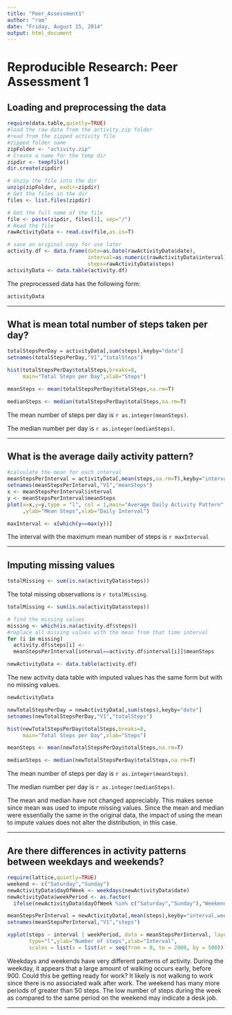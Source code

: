 ```yaml
---
title: "Peer_Assessment1"
author: "ram"
date: "Friday, August 15, 2014"
output: html_document
---
```


# Reproducible Research: Peer Assessment 1


## Loading and preprocessing the data

```r
require(data.table,quietly=TRUE)
#load the raw data from the activity.zip folder
#read from the zipped activity file
#zipped folder name
zipFolder <- "activity.zip"
# Create a name for the temp dir 
zipdir <- tempfile()
dir.create(zipdir)

# Unzip the file into the dir
unzip(zipFolder, exdir=zipdir)
# Get the files in the dir
files <- list.files(zipdir)

# Get the full name of the file
file <- paste(zipdir, files[1], sep="/")
# Read the file
rawActivityData <- read.csv(file,as.is=T)

# save an original copy for use later
activity.df <- data.frame(date=as.Date(rawActivityData$date),
                          interval=as.numeric(rawActivityData$interval),
                          steps=rawActivityData$steps)
activityData <- data.table(activity.df)
```

The preprocessed data has the following form:
```r
activityData
```

------

## What is mean total number of steps taken per day?
```r
totalStepsPerDay = activityData[,sum(steps),keyby="date"]
setnames(totalStepsPerDay,"V1","totalSteps")

hist(totalStepsPerDay$totalSteps,breaks=8,
     main="Total Steps per Day",xlab="Steps")

meanSteps <- mean(totalStepsPerDay$totalSteps,na.rm=T)

medianSteps <- median(totalStepsPerDay$totalSteps,na.rm=T)

```

The mean number of steps per day is `r as.integer(meanSteps)`.

The median number per day is `r as.integer(medianSteps)`.

------

## What is the average daily activity pattern?

```r
#calculate the mean for each interval
meanStepsPerInterval = activityData[,mean(steps,na.rm=T),keyby="interval"]
setnames(meanStepsPerInterval,"V1","meanSteps")
x <- meanStepsPerInterval$interval
y <- meanStepsPerInterval$meanSteps
plot(x=x,y=y,type = "l", col = 1,main="Average Daily Activity Pattern"
     ,ylab="Mean Steps",xlab="Daily Interval")

maxInterval <- x[which(y==max(y))]
```

The interval with the maximum mean number of steps is `r maxInterval`

------

## Imputing missing values

```r
totalMissing <- sum(is.na(activityData$steps))
```

The total missing observations is `r totalMissing`.

```r
totalMissing <- sum(is.na(activityData$steps))

# find the missing values
missing <- which(is.na(activity.df$steps))
#replace all missing values with the mean from that time interval
for (i in missing)
  activity.df$steps[i] <- 
  meanStepsPerInterval[interval==activity.df$interval[i]]$meanSteps

newActivityData <- data.table(activity.df)

```

The new activity data table with imputed values has the same form but with no missing values.

```r
newActivityData

newTotalStepsPerDay = newActivityData[,sum(steps),keyby="date"]
setnames(newTotalStepsPerDay,"V1","totalSteps")

hist(newTotalStepsPerDay$totalSteps,breaks=8,
     main="Total Steps per Day",xlab="Steps")

meanSteps <- mean(newTotalStepsPerDay$totalSteps,na.rm=T)

medianSteps <- median(newTotalStepsPerDay$totalSteps,na.rm=T)

```

The mean number of steps per day is `r as.integer(meanSteps)`.

The median number per day is `r as.integer(medianSteps)`.

The mean and median have not changed appreciably. This makes sense since mean was used to impute missing values. Since the mean and median were essentially the same in the original data, the impact of using the mean to impute values does not alter the distribution, in this case.

------

## Are there differences in activity patterns between weekdays and weekends?


```r
require(lattice,quietly=TRUE)
weekend <- c("Saturday","Sunday")
newActivityData$dayOfWeek <- weekdays(newActivityData$date)
newActivityData$weekPeriod <- as.factor(
  ifelse(newActivityData$dayOfWeek %in% c("Saturday","Sunday"),"Weekend","Weekday"))

meanStepsPerInterval = newActivityData[,mean(steps),keyby="interval,weekPeriod"]
setnames(meanStepsPerInterval,"V1","steps")

xyplot(steps ~ interval | weekPeriod, data = meanStepsPerInterval, layout = c(1, 2),
       type="l",ylab="Number of steps",xlab="Interval",
       scales = list(x = list(at = seq(from = 0, to = 2000, by = 500))))
```

 
Weekdays and weekends have very different patterns of activity. During the weekday, it appears that a large amount of walking occurs early, before 900. Could this be getting ready for work? It likely is not walking to work since there is no associated walk after work. The weekend has many more periods of greater than 50 steps. The low number of steps during the week as compared to the same period on the weekend may indicate a desk job.

----------------
